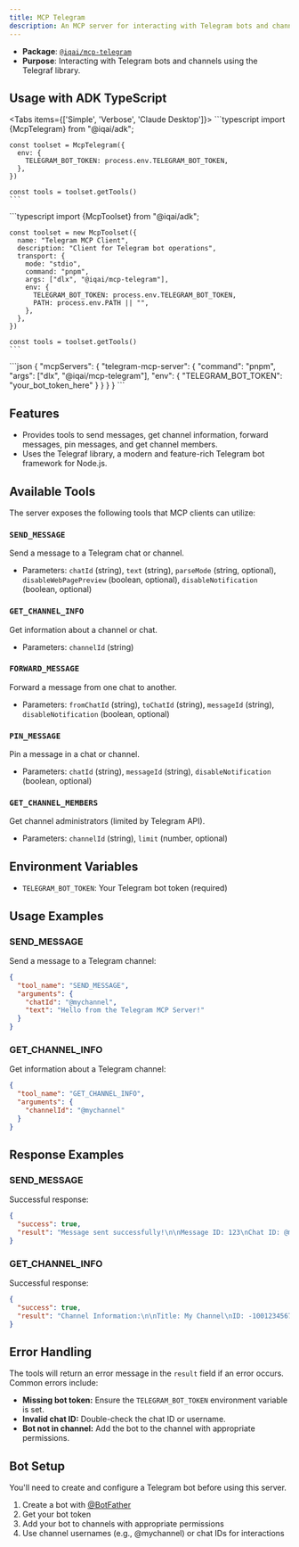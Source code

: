 ```yaml
---
title: MCP Telegram
description: An MCP server for interacting with Telegram bots and channels
---
```



- **Package**: [`@iqai/mcp-telegram`](https://www.npmjs.com/package/@iqai/mcp-telegram)
- **Purpose**: Interacting with Telegram bots and channels using the Telegraf library.

## Usage with ADK TypeScript

<Tabs items={['Simple', 'Verbose', 'Claude Desktop']}>
  <Tab value="Simple">
    ```typescript
    import {McpTelegram} from "@iqai/adk";

    const toolset = McpTelegram({
      env: {
        TELEGRAM_BOT_TOKEN: process.env.TELEGRAM_BOT_TOKEN,
      },
    })

    const tools = toolset.getTools()
    ```
  </Tab>

  <Tab value="Verbose">
    ```typescript
    import {McpToolset} from "@iqai/adk";

    const toolset = new McpToolset({
      name: "Telegram MCP Client",
      description: "Client for Telegram bot operations",
      transport: {
        mode: "stdio",
        command: "pnpm",
        args: ["dlx", "@iqai/mcp-telegram"],
        env: {
          TELEGRAM_BOT_TOKEN: process.env.TELEGRAM_BOT_TOKEN,
          PATH: process.env.PATH || "",
        },
      },
    })

    const tools = toolset.getTools()
    ```
  </Tab>

  <Tab value="Claude Desktop">
    ```json
    {
      "mcpServers": {
        "telegram-mcp-server": {
          "command": "pnpm",
          "args": ["dlx", "@iqai/mcp-telegram"],
          "env": {
            "TELEGRAM_BOT_TOKEN": "your_bot_token_here"
          }
        }
      }
    }
    ```
  </Tab>
</Tabs>


## Features

- Provides tools to send messages, get channel information, forward messages, pin messages, and get channel members.
- Uses the Telegraf library, a modern and feature-rich Telegram bot framework for Node.js.

## Available Tools

The server exposes the following tools that MCP clients can utilize:

### `SEND_MESSAGE`
Send a message to a Telegram chat or channel.

- Parameters: `chatId` (string), `text` (string), `parseMode` (string, optional), `disableWebPagePreview` (boolean, optional), `disableNotification` (boolean, optional)

### `GET_CHANNEL_INFO`
Get information about a channel or chat.

- Parameters: `channelId` (string)

### `FORWARD_MESSAGE`
Forward a message from one chat to another.

- Parameters: `fromChatId` (string), `toChatId` (string), `messageId` (string), `disableNotification` (boolean, optional)

### `PIN_MESSAGE`
Pin a message in a chat or channel.

- Parameters: `chatId` (string), `messageId` (string), `disableNotification` (boolean, optional)

### `GET_CHANNEL_MEMBERS`
Get channel administrators (limited by Telegram API).

- Parameters: `channelId` (string), `limit` (number, optional)

## Environment Variables

- `TELEGRAM_BOT_TOKEN`: Your Telegram bot token (required)

## Usage Examples

### SEND_MESSAGE

Send a message to a Telegram channel:

```json
{
  "tool_name": "SEND_MESSAGE",
  "arguments": {
    "chatId": "@mychannel",
    "text": "Hello from the Telegram MCP Server!"
  }
}
```

### GET_CHANNEL_INFO

Get information about a Telegram channel:

```json
{
  "tool_name": "GET_CHANNEL_INFO",
  "arguments": {
    "channelId": "@mychannel"
  }
}
```

## Response Examples

### SEND_MESSAGE

Successful response:

```json
{
  "success": true,
  "result": "Message sent successfully!\n\nMessage ID: 123\nChat ID: @mychannel\nSent at: 2024-03-15T12:34:56.789Z\nText: Hello from the Telegram MCP Server!"
}
```

### GET_CHANNEL_INFO

Successful response:

```json
{
  "success": true,
  "result": "Channel Information:\n\nTitle: My Channel\nID: -1001234567890\nType: channel\nUsername: mychannel\nDescription: This is my Telegram channel.\nMember Count: 1234"
}
```

## Error Handling

The tools will return an error message in the `result` field if an error occurs. Common errors include:

- **Missing bot token:** Ensure the `TELEGRAM_BOT_TOKEN` environment variable is set.
- **Invalid chat ID:** Double-check the chat ID or username.
- **Bot not in channel:** Add the bot to the channel with appropriate permissions.

## Bot Setup

<Callout type="info" title="Bot Setup Required">
You'll need to create and configure a Telegram bot before using this server.
</Callout>

1. Create a bot with [@BotFather](https://t.me/botfather)
2. Get your bot token
3. Add your bot to channels with appropriate permissions
4. Use channel usernames (e.g., @mychannel) or chat IDs for interactions